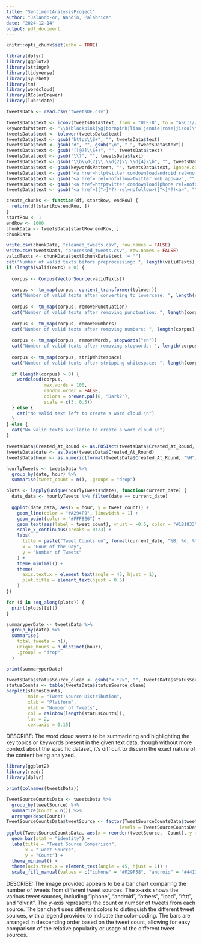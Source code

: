 ```yaml
---
title: "SentimentAnalysisProject"
author: "Jalando-on, Nandin, Palabrica"
date: "2024-12-14"
output: pdf_document
---
```


```r
knitr::opts_chunk$set(echo = TRUE)
```

```r
library(dplyr)
library(ggplot2)
library(stringr)
library(tidyverse)
library(syuzhet)
library(tm)
library(wordcloud)
library(RColorBrewer)
library(lubridate)

tweetsData <- read.csv("tweetsDF.csv")

```

```r
tweetsData$text <- iconv(tweetsData$text, from = "UTF-8", to = "ASCII//TRANSLIT", sub = "")
keywordsPattern <- "\\b(blackpink|yg|bornpink|lisa|jennie|rose|jisoo)\\b|:\\(\\(|&amp;|!|:\\(|&lt;/3|:|&lt;|/|~|iphone|android|nody_meow,|rogue_corq,|apobang27095028,|dessouslevide,|junacrawf0rd,|idkaybictdie,|lhcwesq4iebpbzf,|bpbiggestggindw,|lovemyhead,|akinsolaaliu,|nhlandmlb_fan,|virgini47003223,|angelscrown_,|stacebu,|starlight_sasha,|yuna4lifer,|diandianwong,|dillikahoshi,|tomie_jpg,|biyulving,|jshms9|1ov,|run_pjm,|lae__loner,|ariana_n64,|hdragees,|leemandelo,|purpleocean_i,|wildcatalum,|koreankrueger,|straykldswoo,|siang_ping,|lovemyheadwrap,|nyeongive,|cryptocross0ver|reexrco,|clarefl96567112,|wsbt,|killugoners,|maimechantel,|thealexateam,|ttaesthicx,|juliana62208602,|sadfuk99,|the_inspi,|hyckgasm,|hooriapashaa,|seungri_italy,|rawmilklvr,|laurettaland,|amaarzahid,|andiroo_,|__borntoslay_,|gothwolfjk,|3bbbinlove,|globalmyeon,|tianz17,|2korad,|doncastor4,|lesbi,|yolanda71545557,|mochixjm,|nunupaws,|simoncropp,|aoife,|btsvoque,|jeongpark52,|cloudychiwoo,|kaiewitherloavc,|yerimlvs,|mochixjm1,|tear_ofgod,|frothfather,|moatybuns,|richiericil,|maggiemae2019,|ckyunstd,|cyborgslament,|hyukasplush,|cxcileyyyy,|jungwoohehet,|lostinminhyuk,|crazyemio,|cbsaustin,|backtobleuside,|arches_in,|shelleypowers,|christineirishg,|bubblephehe,|minsmitten,|kaysfalling,|verrerenebi,|ntm23,|auroraluvbot,|my_drama_list,|kindordie,|kaede_zen,|luvskeehoo,"
tweetsData$text <- tolower(tweetsData$text)  
tweetsData$text <- gsub("https\\S+", "", tweetsData$text) 
tweetsData$text <- gsub("#", "", gsub("\n", " ", tweetsData$text)) 
tweetsData$text <- gsub("([@?]\\S+)", "", tweetsData$text) 
tweetsData$text <- gsub("\\?", "", tweetsData$text)  
tweetsData$text <- gsub("\\b\\d{2}\\.\\d{2}\\.\\d{4}\\b", "", tweetsData$text)  
tweetsData$text <- gsub(keywordsPattern, "", tweetsData$text, ignore.case = TRUE)  
tweetsData$text <- gsub("<a href=httptwitter.comdownloadandroid rel=nofollow>twitter for android<a>", "", tweetsData$text)
tweetsData$text <- gsub("<a href= rel=nofollow>twitter web app<a>", "", tweetsData$text)
tweetsData$text <- gsub("<a href=httptwitter.comdownloadiphone rel=nofollow>twitter for iphone<a>", "", tweetsData$text)
tweetsData$text <- gsub("<a href=([^>]*?) rel=nofollow>([^<]*?)<a>", "", tweetsData$text)

create_chunks <- function(df, startRow, endRow) {
  return(df[startRow:endRow, ])
}
startRow <- 1
endRow <- 1000
chunkData <- tweetsData[startRow:endRow, ]
chunkData

write.csv(chunkData, "cleaned_tweets.csv", row.names = FALSE)
write.csv(tweetsData, "processed_tweets.csv", row.names = FALSE)
validTexts <- chunkData$text[chunkData$text != ""]
cat("Number of valid texts before preprocessing: ", length(validTexts), "\n")
if (length(validTexts) > 0) {
  
  corpus <- Corpus(VectorSource(validTexts))
  
  corpus <- tm_map(corpus, content_transformer(tolower))
  cat("Number of valid texts after converting to lowercase: ", length(corpus), "\n")
  
  corpus <- tm_map(corpus, removePunctuation)
  cat("Number of valid texts after removing punctuation: ", length(corpus), "\n")
  
  corpus <- tm_map(corpus, removeNumbers)
  cat("Number of valid texts after removing numbers: ", length(corpus), "\n")
  
  corpus <- tm_map(corpus, removeWords, stopwords("en"))
  cat("Number of valid texts after removing stopwords: ", length(corpus), "\n")
  
  corpus <- tm_map(corpus, stripWhitespace)
  cat("Number of valid texts after stripping whitespace: ", length(corpus), "\n")
  
  if (length(corpus) > 0) {
    wordcloud(corpus, 
              max.words = 100, 
              random.order = FALSE, 
              colors = brewer.pal(8, "Dark2"), 
              scale = c(3, 0.5))
  } else {
    cat("No valid text left to create a word cloud.\n")
  }
} else {
  cat("No valid texts available to create a word cloud.\n")
}

```

```r

tweetsData$Created_At_Round <- as.POSIXct(tweetsData$Created_At_Round, format = "%d/%m/%Y %H:%M", tz = "UTC")
tweetsData$date <- as.Date(tweetsData$Created_At_Round)
tweetsData$hour <- as.numeric(format(tweetsData$Created_At_Round, "%H"))

hourlyTweets <- tweetsData %>%
  group_by(date, hour) %>%
  summarise(tweet_count = n(), .groups = "drop")

plots <- lapply(unique(hourlyTweets$date), function(current_date) {
  date_data <- hourlyTweets %>% filter(date == current_date)
  
  ggplot(date_data, aes(x = hour, y = tweet_count)) +
    geom_line(color = "#A294F9", linewidth = 1) +
    geom_point(color = "#FFF8E6") +
    geom_text(aes(label = tweet_count), vjust = -0.5, color = "#1B1833", size = 3) +
    scale_x_continuous(breaks = 0:23) +
    labs(
      title = paste("Tweet Counts on", format(current_date, "%B, %d, %Y")),
      x = "Hour of the Day",
      y = "Number of Tweets"
    ) +
    theme_minimal() +
    theme(
      axis.text.x = element_text(angle = 45, hjust = 1),
      plot.title = element_text(hjust = 0.5)
    )
})

for (i in seq_along(plots)) {
  print(plots[[i]])
}

summaryperDate <- tweetsData %>%
  group_by(date) %>%
  summarise(
    total_tweets = n(),
    unique_hours = n_distinct(hour),
    .groups = "drop"
  )

print(summaryperDate)

```


```r
tweetsData$statusSource_clean <- gsub("<.*?>", "", tweetsData$statusSource)
statusCounts <- table(tweetsData$statusSource_clean)
barplot(statusCounts, 
        main = "Tweet Source Distribution", 
        xlab = "Platform", 
        ylab = "Number of Tweets", 
        col = rainbow(length(statusCounts)), 
        las = 2,              
        cex.axis = 0.15)

```

DESCRIBE: The word cloud seems to be summarizing and highlighting the key topics or keywords present in the given text data, though without more context about the specific dataset, it's difficult to discern the exact nature of the content being analyzed.

```r
library(ggplot2)
library(readr)
library(dplyr)

print(colnames(tweetsData))
```

```r
TweetSourceCountsData <- tweetsData %>%
  group_by(tweetSource) %>%
  summarize(Count = n()) %>%
  arrange(desc(Count))
TweetSourceCountsData$tweetSource <- factor(TweetSourceCountsData$tweetSource, 
                                          levels = TweetSourceCountsData$tweetSource)
ggplot(TweetSourceCountsData, aes(x = reorder(tweetSource, -Count), y = Count, fill = tweetSource)) +
  geom_bar(stat = "identity") +
  labs(title = "Tweet Source Comparison",
       x = "Tweet Source",
       y = "Count") +
  theme_minimal() +
  theme(axis.text.x = element_text(angle = 45, hjust = 1)) +
  scale_fill_manual(values = c("iphone" = "#F29F58", "android" = "#441752", "others" = "#9ABF80", "ipad" = "#1F4529", "ifttt" = "#1F509A", "dlvr.it" = "#FA4032"))
```

DESCRIBE: The image provided appears to be a bar chart comparing the number of tweets from different tweet sources. The x-axis shows the various tweet sources, including "iphone", "android", "others", "ipad", "ifttt", and "dlvr.it". The y-axis represents the count or number of tweets from each source.
The bar chart uses different colors to distinguish the different tweet sources, with a legend provided to indicate the color-coding. The bars are arranged in descending order based on the tweet count, allowing for easy comparison of the relative popularity or usage of the different tweet sources.